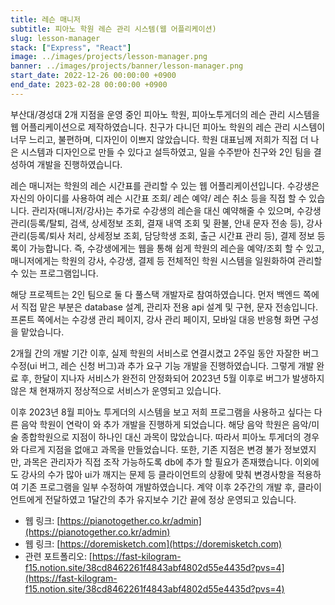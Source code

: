 ```yaml
---
title: 레슨 매니저
subtitle: 피아노 학원 레슨 관리 시스템(웹 어플리케이션)
slug: lesson-manager
stack: ["Express", "React"]
image: ../images/projects/lesson-manager.png
banner: ../images/projects/banner/lesson-manager.png
start_date: 2022-12-26 00:00:00 +0900
end_date: 2023-02-28 00:00:00 +0900
---
```


부산대/경성대 2개 지점을 운영 중인 피아노 학원, 피아노투게더의 레슨 관리 시스템을 웹 어플리케이션으로 제작하였습니다.
친구가 다니던 피아노 학원의 레슨 관리 시스템이 너무 느리고, 불편하며, 디자인이 이쁘지 않았습니다. 학원 대표님께 저희가 직접 더 나은 시스템과 디자인으로 만들 수 있다고 설득하였고, 일을 수주받아 친구와 2인 팀을 결성하여 개발을 진행하였습니다.

레슨 매니저는 학원의 레슨 시간표를 관리할 수 있는 웹 어플리케이션입니다. 수강생은 자신의 아이디를 사용하여 레슨 시간표 조회/ 레슨 예약/ 레슨 취소 등을 직접 할 수 있습니다. 관리자(매니저/강사)는 추가로 수강생의 레슨을 대신 예약해줄 수 있으며, 수강생 관리(등록/탈퇴, 검색, 상세정보 조회, 결재 내역 조회 및 환불, 안내 문자 전송 등), 강사 관리(등록/퇴사 처리, 상세정보 조회, 담당학생 조회, 출근 시간표 관리 등), 결제 정보 등록이 가능합니다. 즉, 수강생에게는 웹을 통해 쉽게 학원의 레슨을 예약/조회 할 수 있고, 매니저에게는 학원의 강사, 수강생, 결제 등 전체적인 학원 시스템을 일원화하여 관리할 수 있는 프로그램입니다.

해당 프로젝트는 2인 팀으로 둘 다 풀스택 개발자로 참여하였습니다. 먼저 백엔드 쪽에서 직접 맡은 부분은 database 설계, 관리자 전용 api 설계 및 구현, 문자 전송입니다. 프론트 쪽에서는 수강생 관리 페이지, 강사 관리 페이지, 모바일 대응 반응형 화면 구성을 맡았습니다.

2개월 간의 개발 기간 이후, 실제 학원의 서비스로 연결시켰고 2주일 동안 자잘한 버그 수정(ui 버그, 레슨 신청 버그)과 추가 요구 기능 개발을 진행하였습니다. 그렇게 개발 완료 후, 한달이 지나자 서비스가 완전히 안정화되어 2023년 5월 이후로 버그가 발생하지 않은 채 현재까지 정상적으로 서비스가 운영되고 있습니다.

이후 2023년 8월 피아노 투게더의 시스템을 보고 저희 프로그램을 사용하고 싶다는 다른 음악 학원이 연락이 와 추가 개발을 진행하게 되었습니다. 해당 음악 학원은 음악/미술 종합학원으로 지점이 하나인 대신 과목이 많았습니다. 따라서 피아노 투게더의 경우와 다르게 지점을 없애고 과목을 만들었습니다. 또한, 기존 지점은 변경 불가 정보였지만, 과목은 관리자가 직접 조작 가능하도록 db에 추가 할 필요가 존재했습니다. 이외에도 강사의 수가 많아 ui가 깨지는 문제 등 클라이언트의 상황에 맞춰 변경사항을 적용하여 기존 프로그램을 일부 수정하여 개발하였습니다. 계약 이후 2주간의 개발 후, 클라이언트에게 전달하였고 1달간의 추가 유지보수 기간 끝에 정상 운영되고 있습니다.


- 웹 링크: [https://pianotogether.co.kr/admin](https://pianotogether.co.kr/admin)
- 웹 링크: [https://doremisketch.com](https://doremisketch.com)
- 관련 포트폴리오: [https://fast-kilogram-f15.notion.site/38cd8462261f4843abf4802d55e4435d?pvs=4](https://fast-kilogram-f15.notion.site/38cd8462261f4843abf4802d55e4435d?pvs=4)